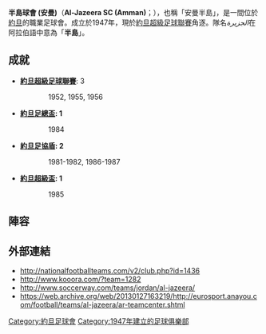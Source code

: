 {{noteTA
|G1=Football
|T=zh-hant:安曼半島 (足球隊); zh-hans:安曼半岛 (足球队);
}}
{{Infobox football club
| clubname   = 半島<br />الجزيرة
| image      = 
| fullname   = Al-Jazeera Club of Amman
| nickname   = ''الشياطين الحمر''<br />''Al-Shayateen Al-Houmr''<br />''(The Red Devils)''
| founded    = {{Start date and age|1947}}
| ground     = [[佩特拉體育場|佩特拉體育場]]
| capacity   = 5,000
| chairman   = [[Samir_Mansour|Samir Mansour]]
| manager    = [[Issa_Al-Turk|Issa Al-Turk]]
| league     = [[約旦超級足球聯賽|約旦超級足球聯賽]]
| season     = 2021
| position   = 約旦超，第 7 位
| pattern_la1        = _shoulder_stripes_white_stripes
| pattern_b1         = _shoulder_stripes_white_stripes
| pattern_ra1        = _shoulder_stripes_white_stripes
| pattern_sh1        = _Adidas white
| pattern_so1        = _3_stripes_white
| leftarm1           = E32219
| body1              = E32219
| rightarm1          = E32219
| shorts1            = E32219
| socks1             = E32219
| pattern_la2        = _shoulder_stripes_red_stripes
| pattern_b2         = _shoulder_stripes_red_stripes
| pattern_ra2        = _shoulder_stripes_red_stripes
| pattern_sh2        = _red_stripes_Adidas
| pattern_so2        = _color_3_stripes_red
| leftarm2           = ffffff
| body2              = ffffff
| rightarm2          = ffffff
| shorts2            = ffffff
| socks2             = ffffff
}}

'''半島球會 (安曼)'''（'''Al-Jazeera SC (Amman)'''；{{lang-ar|نادي الجزيرة}}），也稱「安曼半島」，是一間位於[[約旦|約旦]]的職業足球會。成立於1947年，現於[[約旦超級足球聯賽|約旦超級足球聯賽]]角逐。隊名''الجزيرة''在阿拉伯語中意為「'''半島'''」。

==成就==
*'''[[約旦超級足球聯賽|約旦超級足球聯賽]]''': 3
:: 1952, 1955, 1956
*'''[[約旦足總盃|約旦足總盃]]: 1'''
:: 1984
*'''[[約旦足協盾|約旦足協盾]]: 2'''
:: 1981-1982, 1986-1987
*'''[[約旦超級盃|約旦超級盃]]: 1'''
:: 1985

==陣容==
{{Fs start}}
{{Fs player|no=1|nat=Jordan|name=[[Ahmed_Abdel-Sattar|Ahmed Abdel-Sattar]]|pos=GK}}
{{Fs player|no=2|nat=Jordan|name=[[Ali_Thiabat|Ali Thiabat]]|pos=DF}}
{{Fs player|no=3|nat=Jordan|name=[[Mohannad_Khairullah|Mohannad Khairullah]]|pos=DF}}
{{Fs player|no=4|nat=Jordan|name=[[Amer_Abu_Hudeib|Amer Abu Hudeib]]|pos=MF}}
{{Fs player|no=5|nat=Jordan|name=[[Ahmed_Mazen_Sagheer|Ahmed Mazen Sagheer]]|pos=DF}}
{{Fs player|no=6|nat=Jordan|name=[[Saddam_Abdel-Muhsan|Saddam Abdel-Muhsan]]|pos=MF}}
{{Fs player|no=7|nat=Jordan|name=[[Mohannad_Jamjoum|Mohannad Jamjoum]]|pos=FW}}
{{Fs player|no=8|nat=Jordan|name=[[Mohannad_Al-Ezza|Mohannad Al-Ezza]]|pos=FW}}
{{Fs player|no=9|nat=Jordan|name=[[Saleh_Al-Jawhari|Saleh Al-Jawhari]]|pos=FW}}
{{Fs player|no=10|nat=Jordan|name=[[Ahmed_Samir_(Jordanian_footballer)|Ahmed Samir]]|pos=MF}}
{{Fs player|no=11|nat=Jordan|name=[[Abdel-Hadi_Al-Maharmeh|Abdel-Hadi Al-Maharmeh]]|pos=FW}}
{{Fs player|no=12|nat=Jordan|name=[[Hamza_Al-Hafnawi|Hamza Al-Hafnawi]]|pos=GK}}
{{Fs mid}}
{{Fs player|no=13|nat=Jordan|name=[[Mohammad_Tannous|Mohammad Tannous]]|pos=MF}}
{{Fs player|no=14|nat=Jordan|name=[[Yusuf_Abu_Awwad|Yusuf Abu Awwad]]|pos=MF}}
{{Fs player|no=16|nat=Jordan|name=[[Mohammad_Muneer|Mohammad Muneer]]|pos=DF}}
{{Fs player|no=19|nat=Jordan|name=[[Amer_Abu_Amer|Amer Abu Amer]]|pos=FW}}
{{Fs player|no=25|nat=Brazil|name=[[Franco_(footballer)|Franco]]|pos=FW}}
{{Fs player|no=|nat=Jordan|name=[[Malek_Shalabiah|Malek Shalabiah]]|pos=GK}}
{{Fs player|no=|nat=Jordan|name=[[Fawaz_Al-Hamadat|Fawaz Al-Hamadat]]|pos=GK}}
{{Fs player|no=|nat=Jordan|name=[[Omar_Manasrah|Omar Manasrah]]|pos=DF}}
{{Fs player|no=|nat=Jordan|name=[[Yusuf_Al-Samawei|Yusuf Al-Samawei]]|pos=MF}}
{{Fs player|no=|nat=Jordan|name=[[Lo'ay_Omran|Lo'ay Omran]]|pos=MF}}
{{Fs player|no=|nat=Jordan|name=[[Bilal_Qwaider|Bilal Qwaider]]|pos=FW}}
{{Fs end}}

==外部連結==
*http://nationalfootballteams.com/v2/club.php?id=1436
*http://www.kooora.com/?team=1282
*http://www.soccerway.com/teams/jordan/al-jazeera/
*https://web.archive.org/web/20130127163219/http://eurosport.anayou.com/football/teams/al-jazeera/ar-teamcenter.shtml

[[Category:約旦足球會|Category:約旦足球會]]
[[Category:1947年建立的足球俱樂部|Category:1947年建立的足球俱樂部]]